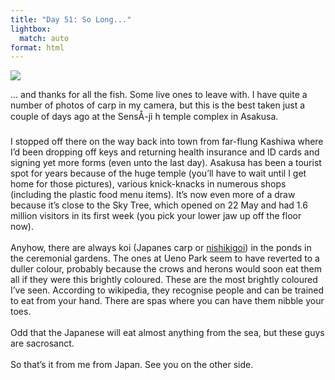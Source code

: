```yaml
---
title: "Day 51: So Long..."
lightbox:
  match: auto
format: html
---
```


![](../images/20120608173110_dsc02067.jpg){group="all-the-pictures"}

... and thanks for all the fish.  Some live ones to leave with.  I have quite a number of photos of carp in my camera, but this is the best taken just a couple of days ago at the SensÅ-ji h temple complex in Asakusa.  <br><br>I stopped off there on the way back into town from far-flung Kashiwa where I'd been dropping off keys and returning health insurance and ID cards and signing yet more forms (even unto the last day).  Asakusa has been a tourist spot for years because of the huge temple (you'll have to wait until I get home for those pictures), various knick-knacks in numerous shops (including the plastic food menu items).  It's now even more of a draw because it's close to the Sky Tree, which opened on 22 May and had 1.6 million visitors in its first week (you pick your lower jaw up off the floor now).<br><br>Anyhow, there are always koi (Japanes carp or [nishikigoi](https://en.wikipedia.org/wiki/Koi)) in the ponds in the ceremonial gardens.  The ones at Ueno Park seem to have reverted to a duller colour, probably because the crows and herons would soon eat them all if they were this brightly coloured.  These are the most brightly coloured I've seen.  According to wikipedia, they recognise people and can be trained to eat from your hand.  There are spas where you can have them nibble your toes.<br><br>Odd that the Japanese will eat almost anything from the sea, but these guys are sacrosanct.<br><br>So that's it from me from Japan.  See you on the other side.<br>
